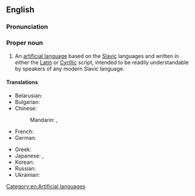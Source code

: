 ==English==
{{wikipedia}}

===Pronunciation===
{{IPA|en|/ˈsloʊ̯vioʊ̯/}}

===Proper noun===
{{en-proper noun}}

# An [[artificial language]] based on the [[Slavic]] languages and written in either the [[Latin]] or [[Cyrillic]] script, intended to be readily understandable by speakers of any modern Slavic language.

====Translations====
{{trans-top|an artificial Slavic language}}
* Belarusian: {{t|be|сло́віа|m|sc=Cyrl}}
* Bulgarian: {{t|bg|сло́вио|m|sc=Cyrl}}
* Chinese:
*: Mandarin: {{t|cmn|斯諾維歐語|sc=Hani}}, {{t|cmn|斯诺维欧语|tr=Sīnuòwéi'ōuyǔ|sc=Hani}}
* French: {{t+|fr|slovio|m}}
* German: {{t+|de|Slovio|n}}
{{trans-mid}}
* Greek: {{t|el|Σλόβιο|sc=Grek}}
* Japanese: {{t|ja|スロヴィオ|tr=Surovio|sc=Jpan}}, {{t|ja|スロビオ|tr=Surobio|sc=Jpan}}
* Korean: {{t+|ko|^슬로비오}}
* Russian: {{t+|ru|сло́вио|m}}
* Ukrainian: {{t+|uk|сло́віо|m|sc=Cyrl}}
{{trans-bottom}}

[[Category:en:Artificial languages]]